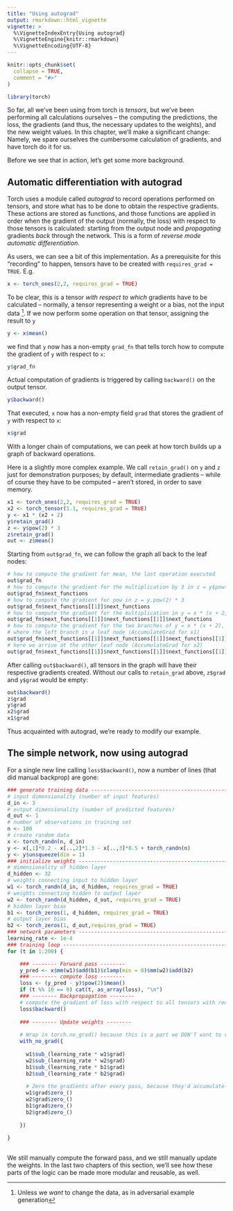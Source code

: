```yaml
---
title: "Using autograd"
output: rmarkdown::html_vignette
vignette: >
  %\VignetteIndexEntry{Using autograd}
  %\VignetteEngine{knitr::rmarkdown}
  %\VignetteEncoding{UTF-8}
---
```


```r
knitr::opts_chunk$set(
  collapse = TRUE,
  comment = "#>"
)
```

```r
library(torch)
```

So far, all we've been using from torch is _tensors_, but we've been performing all calculations ourselves -- the computing the predictions, the loss, the gradients (and thus, the necessary updates to the weights), and the new weight values. In this chapter, we'll make a significant change: Namely, we spare ourselves the cumbersome calculation of gradients, and have torch do it for us.

Before we see that in action, let's get some more background.

## Automatic differentiation with autograd

Torch uses a module called _autograd_ to record operations performed on tensors, and store what has to be done to obtain the respective gradients. These actions are stored as functions, and those functions are applied in order when the gradient of the output (normally, the loss) with respect to those tensors is calculated: starting from the output node and _propagating_ gradients _back_ through the network. This is a form of _reverse mode automatic differentiation_.

As users, we can see a bit of this implementation. As a prerequisite for this "recording" to happen, tensors have to be created with `requires_grad = TRUE`.
E.g.

```r
x <- torch_ones(2,2, requires_grad = TRUE)
```

To be clear, this is a tensor _with respect to which_ gradients have to be calculated -- normally, a tensor representing a weight or a bias, not the input data ^[Unless we _want_ to change the data, as in adversarial example generation].
If we now perform some operation on that tensor, assigning the result to `y`

```r
y <- x$mean()
```

we find that `y` now has a non-empty `grad_fn` that tells torch how to compute the gradient of `y` with respect to `x`:

```r
y$grad_fn
```

Actual computation of gradients is triggered by calling `backward()` on the output tensor.

```r
y$backward()
```

That executed, `x` now has a non-empty field `grad` that stores the gradient of `y` with respect to `x`:

```r
x$grad
```

With a longer chain of computations, we can peek at how torch builds up a graph of backward operations.

Here is a slightly more complex example. We call `retain_grad()` on `y` and `z` just for demonstration purposes; by default, intermediate gradients -- while of course they have to be computed -- aren't stored, in order to save memory.

```r
x1 <- torch_ones(2,2, requires_grad = TRUE)
x2 <- torch_tensor(1.1, requires_grad = TRUE)
y <- x1 * (x2 + 2)
y$retain_grad()
z <- y$pow(2) * 3
z$retain_grad()
out <- z$mean()
```

Starting from `out$grad_fn`, we can follow the graph all back to the leaf nodes:

```r
# how to compute the gradient for mean, the last operation executed
out$grad_fn
# how to compute the gradient for the multiplication by 3 in z = y$pow(2) * 3
out$grad_fn$next_functions
# how to compute the gradient for pow in z = y.pow(2) * 3
out$grad_fn$next_functions[[1]]$next_functions
# how to compute the gradient for the multiplication in y = x * (x + 2)
out$grad_fn$next_functions[[1]]$next_functions[[1]]$next_functions
# how to compute the gradient for the two branches of y = x * (x + 2),
# where the left branch is a leaf node (AccumulateGrad for x1)
out$grad_fn$next_functions[[1]]$next_functions[[1]]$next_functions[[1]]$next_functions
# here we arrive at the other leaf node (AccumulateGrad for x2)
out$grad_fn$next_functions[[1]]$next_functions[[1]]$next_functions[[1]]$next_functions[[2]]$next_functions
```

After calling `out$backward()`, all tensors in the graph will have their respective gradients created. Without our calls to `retain_grad` above, `z$grad` and `y$grad` would be empty:

```r
out$backward()
z$grad
y$grad
x2$grad
x1$grad
```

Thus acquainted with autograd, we're ready to modify our example. 

## The simple network, now using autograd

For a single new line calling `loss$backward()`, now a number of lines (that did manual backprop) are gone:

```r
### generate training data -----------------------------------------------------
# input dimensionality (number of input features)
d_in <- 3
# output dimensionality (number of predicted features)
d_out <- 1
# number of observations in training set
n <- 100
# create random data
x <- torch_randn(n, d_in)
y <- x[,1]*0.2 - x[..,2]*1.3 - x[..,3]*0.5 + torch_randn(n)
y <- y$unsqueeze(dim = 1)
### initialize weights ---------------------------------------------------------
# dimensionality of hidden layer
d_hidden <- 32
# weights connecting input to hidden layer
w1 <- torch_randn(d_in, d_hidden, requires_grad = TRUE)
# weights connecting hidden to output layer
w2 <- torch_randn(d_hidden, d_out, requires_grad = TRUE)
# hidden layer bias
b1 <- torch_zeros(1, d_hidden, requires_grad = TRUE)
# output layer bias
b2 <- torch_zeros(1, d_out,requires_grad = TRUE)
### network parameters ---------------------------------------------------------
learning_rate <- 1e-4
### training loop --------------------------------------------------------------
for (t in 1:200) {

    ### -------- Forward pass -------- 
    y_pred <- x$mm(w1)$add(b1)$clamp(min = 0)$mm(w2)$add(b2)
    ### -------- compute loss -------- 
    loss <- (y_pred - y)$pow(2)$mean()
    if (t %% 10 == 0) cat(t, as_array(loss), "\n")
    ### -------- Backpropagation -------- 
    # compute the gradient of loss with respect to all tensors with requires_grad = True.
    loss$backward()
 
    ### -------- Update weights -------- 
    
    # Wrap in torch.no_grad() because this is a part we DON'T want to record for automatic gradient computation
    with_no_grad({
      
      w1$sub_(learning_rate * w1$grad)
      w2$sub_(learning_rate * w2$grad)
      b1$sub_(learning_rate * b1$grad)
      b2$sub_(learning_rate * b2$grad)
      
      # Zero the gradients after every pass, because they'd accumulate otherwise
      w1$grad$zero_()
      w2$grad$zero_()
      b1$grad$zero_()
      b2$grad$zero_()
    
    })
    
}
 
```

We still manually compute the forward pass, and we still manually update the weights. In the last two chapters of this section, we'll see how these parts of the logic can be made more modular and reusable, as well.